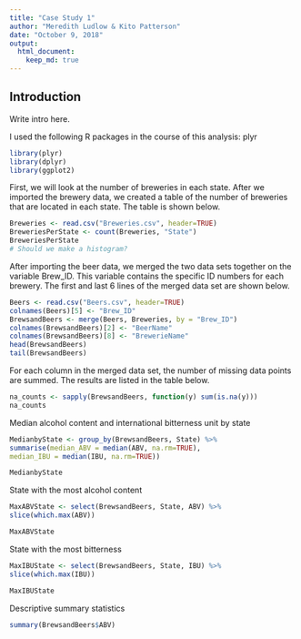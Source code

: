 ```yaml
---
title: "Case Study 1"
author: "Meredith Ludlow & Kito Patterson"
date: "October 9, 2018"
output: 
  html_document:
    keep_md: true
---
```

## Introduction
Write intro here.

I used the following R packages in the course of this analysis: plyr
```r
library(plyr)
library(dplyr)
library(ggplot2)
```

First, we will look at the number of breweries in each state. After we imported the brewery data, we created a table of the number of breweries that are located in each state. The table is shown below.
```r
Breweries <- read.csv("Breweries.csv", header=TRUE)
BreweriesPerState <- count(Breweries, "State")
BreweriesPerState
# Should we make a histogram?
```

After importing the beer data, we merged the two data sets together on the variable Brew_ID. This variable contains the specific ID numbers for each brewery. The first and last 6 lines of the merged data set are shown below.
```r
Beers <- read.csv("Beers.csv", header=TRUE)
colnames(Beers)[5] <- "Brew_ID"
BrewsandBeers <- merge(Beers, Breweries, by = "Brew_ID")
colnames(BrewsandBeers)[2] <- "BeerName"
colnames(BrewsandBeers)[8] <- "BrewerieName"
head(BrewsandBeers)
tail(BrewsandBeers)
```

For each column in the merged data set, the number of missing data points are summed. The results are listed in the table below.
```r
na_counts <- sapply(BrewsandBeers, function(y) sum(is.na(y)))
na_counts
```

Median alcohol content and international bitterness unit by state
```r
MedianbyState <- group_by(BrewsandBeers, State) %>%
summarise(median_ABV = median(ABV, na.rm=TRUE),
median_IBU = median(IBU, na.rm=TRUE))

MedianbyState
```

State with the most alcohol content 
```r
MaxABVState <- select(BrewsandBeers, State, ABV) %>%
slice(which.max(ABV))

MaxABVState
```

State with the most bitterness
```r
MaxIBUState <- select(BrewsandBeers, State, IBU) %>%
slice(which.max(IBU))

MaxIBUState
```
Descriptive summary statistics
```r
summary(BrewsandBeers$ABV)
```






